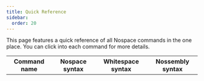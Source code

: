 ```yaml
---
title: Quick Reference
sidebar:
  order: 20
---
```


This page features a quick reference of all Nospace commands in the one place. You can click into each command for more details.

<table>
  <tr>
    <th>Command name</th>
    <th>Nospace syntax</th>
    <th>Whitespace syntax</th>
    <th>Nossembly syntax</th>
  </tr>
  <ReferenceTableRow command="Add" link="/reference/arithmetic#addition" />
  <ReferenceTableRow command="Assert" link="/reference/types#assert" />
  <ReferenceTableRow command="Call" link="/reference/control-flow#call" />
  <ReferenceTableRow command="Cast" link="/reference/types#cast" />
  <ReferenceTableRow command="Copy" link="/reference/stack#copy" />
  <ReferenceTableRow command="Divide" link="/reference/arithmetic#integer-division" />
  <ReferenceTableRow command="Duplicate" link="/reference/stack#duplicate" />
  <ReferenceTableRow command="End" link="/reference/control-flow#end" />
  <ReferenceTableRow command="Jump" link="/reference/control-flow#jump" />
  <ReferenceTableRow command="JumpNegative" link="/reference/control-flow#jumpnegative" />
  <ReferenceTableRow command="JumpZero" link="/reference/control-flow#jumpzero" />
  <ReferenceTableRow command="Label" link="/reference/control-flow#label" />
  <ReferenceTableRow command="Mod" link="/reference/arithmetic#modulo" />
  <ReferenceTableRow command="Multiply" link="/reference/arithmetic#multiplication" />
  <ReferenceTableRow command="Pop" link="/reference/stack#pop" />
  <ReferenceTableRow command="Push" link="/reference/stack#push" />
  <ReferenceTableRow command="ReadChar" link="/reference/io#readchar" />
  <ReferenceTableRow command="ReadInt" link="/reference/io#readint" />
  <ReferenceTableRow command="Retrieve" link="/reference/heap#retrieve" />
  <ReferenceTableRow command="Return" link="/reference/control-flow#return" />
  <ReferenceTableRow command="Slide" link="/reference/stack#slide" />
  <ReferenceTableRow command="Store" link="/reference/heap#store" />
  <ReferenceTableRow command="Subtract" link="/reference/arithmetic#subtraction" />
  <ReferenceTableRow command="Swap" link="/reference/stack#swap" />
  <ReferenceTableRow command="WriteChar" link="/reference/io#writechar" />
  <ReferenceTableRow command="WriteInt" link="/reference/io#writeint" />
</table>

